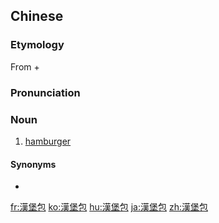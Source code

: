 {{also|汉堡包}}
==Chinese==
{{zh-forms|s=汉堡包|type=21}}

===Etymology===
From {{zh-m|漢堡|note=from {{der|zh|en|Hamburg}} or {{der|zh|de|Hamburg}}}} + {{zh-m|包|[[bun]]; [[bread]]}}

===Pronunciation===
{{zh-pron
|m=hànbǎobāo
|c=hon3 bou2 baau1
|cat=n
}}

===Noun===
{{zh-noun}}

# [[hamburger]]

====Synonyms====
* {{zh-l|漢堡}}

{{zh-cat|Foods}}

[[fr:漢堡包]]
[[ko:漢堡包]]
[[hu:漢堡包]]
[[ja:漢堡包]]
[[zh:漢堡包]]
